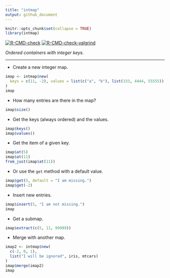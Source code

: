 ```yaml
---
title: "intmap"
output: github_document
---
```


```r
knitr::opts_chunk$set(collapse = TRUE)
library(intmap)
```

<!-- badges: start -->
[![R-CMD-check](https://github.com/stla/intmap/actions/workflows/R-CMD-check.yaml/badge.svg)](https://github.com/stla/intmap/actions/workflows/R-CMD-check.yaml)
[![R-CMD-check-valgrind](https://github.com/stla/intmap/actions/workflows/R-CMD-check-valgrind.yaml/badge.svg)](https://github.com/stla/intmap/actions/workflows/R-CMD-check-valgrind.yaml)
<!-- badges: end -->

*Ordered containers with integer keys.*

___

- Create a new integer map.

```r
imap <- intmap$new(
  keys = c(11, -2), values = list(c("a", "b"), list(333, 4444, 55555))
)
imap
```

- How many entries are there in the map?

```r
imap$size()
```

- Get the keys (always ordered) and the values.

```r
imap$keys()
imap$values()
```

- Get the item of a given key.

```r
imap$at(5)
imap$at(11)
from_just(imap$at(11))
```

- Or use the `get` method with a default value.

```r
imap$get(5, default = "I am missing.")
imap$get(-2)
```

- Insert new entries.

```r
imap$insert(5, "I am not missing.")
imap
```

- Get a submap.

```r
imap$extract(c(5, 11, 99999))
```

- Merge with another map.

```r
imap2 <- intmap$new(
  c(-2, 0, 1),
  list("I will be ignored", iris, mtcars)
)
imap$merge(imap2)
imap
```

